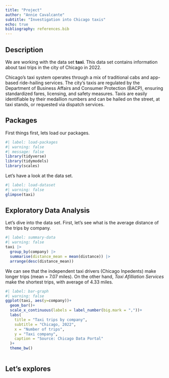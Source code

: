 ```yaml
---
title: "Project"
author: "Annie Cavalcante"
subtitle: "Investigation into Chicago taxis"
echo: true
bibliography: references.bib
---
```


## Description

We are working with the data set **taxi**. This data set contains information about taxi trips in the city of Chicago in 2022.

Chicago's taxi system operates through a mix of traditional cabs and app-based ride-hailing services. The city's taxis are regulated by the Department of Business Affairs and Consumer Protection (BACP), ensuring standardized fares, licensing, and safety measures. Taxis are easily identifiable by their medallion numbers and can be hailed on the street, at taxi stands, or requested via dispatch services.

## Packages

First things first, lets load our packages.

```r
#| label: load-packages
#| warning: false
#| message: false
library(tidyverse)
library(tidymodels)
library(scales)
```

Let's have a look at the data set.

```r
#| label: load-dataset
#| warning: false
glimpse(taxi)
```

## Exploratory Data Analysis

Let's dive into the data set. First, let's see what is the average distance of the trips by company.

```r
#| label: summary-data
#| warning: false
taxi |>
  group_by(company) |>
  summarise(distance_mean = mean(distance)) |>
  arrange(desc(distance_mean))
```

We can see that the independent taxi drivers (Chicago Inpedents) make longer trips (mean = 7.07 miles). On the other hand, *Taxi Afilliation Services* make the shortest trips, with average of 4.33 miles.

```r
#| label: bar-graph
#| warning: false
ggplot(taxi, aes(y=company))+
  geom_bar()+
  scale_x_continuous(labels = label_number(big.mark = ","))+
  labs(
    title = "Taxi trips by company",
    subtitle = "Chicago, 2022",
    x = "Number of trips",
    y = "Taxi company",
    caption = "Source: Chicago Data Portal"
  )+
  theme_bw()
  
```

## Let's explores
